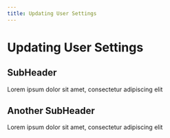 ```yaml
---
title: Updating User Settings
---
```

# Updating User Settings

## SubHeader
Lorem ipsum dolor sit amet, consectetur adipiscing elit

## Another SubHeader
Lorem ipsum dolor sit amet, consectetur adipiscing elit